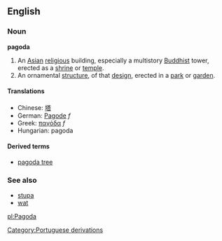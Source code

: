 ==English==
===Noun===
'''pagoda'''
{{wikipedia}}
# An [[Asia]]n [[religious]] building, especially a multistory [[Buddhist]] tower, erected as a [[shrine]] or [[temple]].
# An ornamental [[structure]], of that [[design]], erected in a [[park]] or [[garden]].

====Translations====
*Chinese: [[塔]]
*German: [[Pagode]] ''f''
*Greek: [[παγόδα]] ''f''
*Hungarian: pagoda

====Derived terms====
*[[pagoda tree]]

===See also===
*[[stupa]]
*[[wat]]

[[pl:Pagoda]]
[[Category:Portuguese derivations]]